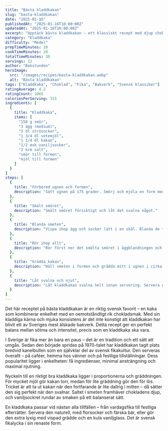 ```yaml
---
title: "Bästa kladdkakan"
slug: "basta-kladdkakan"
date: "2025-01-16"
publishedAt: "2025-01-16T10:00:00Z"
updatedAt: "2025-01-16T10:00:00Z"
excerpt: "Upptäck bästa kladdkakan – ett klassiskt recept med djup chokladsmak och perfekt kladdig konsistens som gör varje fikastund till en njutning."
category: "Kladdkaka"
difficulty: "Medel"
prepTimeMinutes: 10
cookTimeMinutes: 20
totalTimeMinutes: 30
servings: 12
author: "Bakstunden"
heroImage:
  src: "/images/recipes/basta-kladdkakan.webp"
  alt: "Bästa kladdkakan"
tags: ["Kladdkaka", "Choklad", "Fika", "Bakverk", "Svensk klassiker"]
ratingAverage: 4.2
ratingCount: 1065
caloriesPerServing: 315
ingredients: [
  {
    title: "Kladdkaka",
    items: [
      "150 g smör",
      "3 ägg (medium)",
      "3 dl strösocker",
      "1 3/4 dl vetemjöl",
      "1 1/4 dl kakao",
      "1/2 msk vaniljsocker",
      "2 krm salt",
      "smör till formen",
      "mjöl till formen"
    ]
  }
]
steps: [
  {
    title: "Förbered ugnen och formen",
    description: "Sätt ugnen på 175 grader. Smörj och mjöla en form med löstagbar kant, cirka 24 cm i diameter."
  },
  {
    title: "Smält smöret",
    description: "Smält smöret försiktigt och låt det svalna något."
  },
  {
    title: "Blanda smeten",
    description: "Vispa ihop ägg och socker lätt i en skål. Blanda de torra ingredienserna i en annan skål."
  },
  {
    title: "Rör ihop allt",
    description: "Rör först ner det smälta smöret i äggblandningen och tillsätt sedan de torra ingredienserna. Rör till en jämn smet."
  },
  {
    title: "Grädda kakan",
    description: "Häll smeten i formen och grädda mitt i ugnen i cirka 17–20 minuter. Kakan ska vara torr på ytan men kladdig i mitten."
  },
  {
    title: "Låt svalna och njut",
    description: "Låt kladdkakan svalna helt innan servering. Servera gärna med lättvispad grädde eller vaniljglass."
  }
]
---
```


Det här receptet på bästa kladdkakan är en riktig svensk favorit – en kaka som kombinerar enkelhet med en oemotståndligt rik chokladsmak. Med sin kladdiga kärna och mjuka konsistens är det inte konstigt att kladdkakan har blivit ett av Sveriges mest älskade bakverk. Detta recept ger en perfekt balans mellan sötma och intensitet, precis som en kladdkaka ska vara.

I Sverige är fika mer än bara en paus – det är en tradition och ett sätt att umgås. Sedan den började spridas på 1970-talet har kladdkakan tagit plats bredvid kanelbullen som en självklar del av svensk fikakultur. Den serveras överallt – på caféer, hemma hos vänner och på festliga tillställningar. Dess popularitet ligger i enkelheten: få ingredienser, minimal ansträngning och maximal njutning.

Nyckeln till en riktigt bra kladdkaka ligger i proportionerna och gräddningen. För mycket mjöl gör kakan torr, medan för lite gräddning gör den för lös. Tricket är att ta ut kakan när den fortfarande är lite dallrig i mitten – då sätter den sig perfekt när den svalnar. Saltet i smeten framhäver chokladens djup, och vaniljsockret rundar av smaken på ett balanserat sätt.

En kladdkaka passar vid nästan alla tillfällen – från vardagsfika till festliga efterrätter. Servera den naturell, med florsocker och färska bär, eller gör den extra lyxig med vispad grädde och en kula vaniljglass. Det är svensk fikalycka i sin renaste form.
